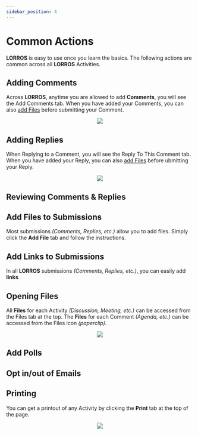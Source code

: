 ```yaml
---
sidebar_position: 4
---
```



# Common Actions

**LORROS** is easy to use once you learn the basics. The following actions are common across all **LORROS** Activities.

## Adding Comments

Across **LORROS**, anytime you are allowed to add **Comments**, you will see the Add Comments tab. When you have added your Comments, you can also [add Files](#add-files-to-submissions) before submitting your Comment.

<center>
	<img src={useBaseUrl('/img/global/addingComments-2.gif')} />
</center>

## Adding Replies

When Replying to a Comment, you will see the Reply To This Comment tab. When you have added your Reply, you can also [add Files](#add-files-to-submissions) before ubmitting your Reply.

<center>
	<img src={useBaseUrl('/img/global/addingReplies-2.gif')} />
</center>

## Reviewing Comments & Replies

<Tabs>
	<TabItem value='apple' label='Expanding' default>
		<Expanding />
	</TabItem>
	<TabItem value='orange' label='Sorting'>
		<Sorting />
	</TabItem>
</Tabs>

## Add Files to Submissions

Most submissions _(Comments, Replies, etc.)_ allow you to add files. Simply click the **Add File** tab and follow the instructions.

<AddFiles />

## Add Links to Submissions

In all **LORROS** submissions _(Comments, Replies, etc.)_, you can easily add **links**.

<AddLinks />

## Opening Files

All **Files** for each Activity _(Discussion, Meeting, etc.)_ can be accessed from the Files tab at the top. The **Files** for each Comment _(Agenda, etc.)_ can be accessed from the Files icon _(paperclip)_.

<center>
	<img src={useBaseUrl('/img/global/openFiles.gif')} />
</center>

## Add Polls

<AddPolls />

## Opt in/out of Emails

<OptInOut />

<!-- ## Keyword Search

:::success Info
... coming soon
::: -->

## Printing

You can get a printout of any Activity by clicking the **Print** tab at the top of the page.

<center>
	<img src={useBaseUrl('/img/global/print.gif')} />
</center>
